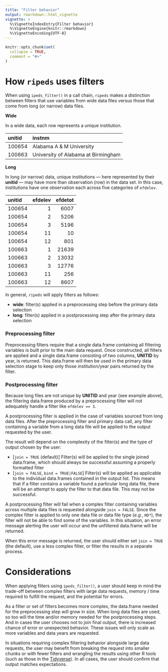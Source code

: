```yaml
---
title: "Filter behavior"
output: rmarkdown::html_vignette
vignette: >
  %\VignetteIndexEntry{Filter behavior}
  %\VignetteEngine{knitr::rmarkdown}
  %\VignetteEncoding{UTF-8}
---
```


```r
knitr::opts_chunk$set(
  collapse = TRUE,
  comment = "#>"
)
```
# How `ripeds` uses filters

When using `ipeds_filter()` in a call chain, `ripeds` makes a distinction
between filters that use variables from wide data files versus those that come
from long (or narrow) data files.

**Wide**

In a wide data, each row represents a unique institution. 

| unitid | instnm |
|:-------|:-------|
| 100654 | Alabama A & M University|
| 100663 | University of Alabama at Birmingham |

**Long**

In long (or narrow) data, unique institutions --- here represented by their
**unitid** --- may have more than observation (row) in the data set. In this
case, institutions have one observation each across five categories of
`efdelev`.

| unitid | efdelev | efdetot |
|:-------|--------:|--------:|
| 100654 |       1 |    6007 |
| 100654 |       2 |    5206 |
| 100654 |       3 |    5196 |
| 100654 |      11 |      10 |
| 100654 |      12 |     801 |
| 100663 |       1 |   21639 |
| 100663 |       2 |   13032 |
| 100663 |       3 |   12776 |
| 100663 |      11 |     256 |
| 100663 |      12 |    8607 |

In general, `ripeds` will apply filters as follows:

- **wide**: filter(s) applied in a preprocessing step before the primary data
  selection
- **long**: filter(s) applied in a postprocessing step after the primary data
  selection
  
### Preprocessing filter

Preprocessing filters require that a single data.frame containing all filtering
variables is built prior to the main data request. Once constructed, all filters
are applied and a single data.frame consisting of two columns, **UNITID** by year,
is returned. This data.frame will then be used in the primary data selection
stage to keep only those institution/year pairs returned by the filter.

### Postprocessing filter

Because long files are not unique by **UNITID** and year (see example above),
the filtering data.frame produced by a preprocessing filter will not adequately
handle a filter like `efdelev == 3`.

A postprocessing filter is applied in the case of variables sourced from long
data files. After the preprocessing filter and primary data call, any filter
containing a variable from a long data file will be applied to the output
requested by the user.

The result will depend on the complexity of the filter(s) and the type of output
chosen by the user: 

- [`join = TRUE` (default)] Filter(s) will be applied to the single joined
  data.frame, which should always be successful assuming a properly formatted
  filter
- [`join = FALSE`, `bind = TRUE|FALSE`] Filter(s) will be applied as applicable
  to the individual data.frames contained in the output list. This means that if
  a filter contains a variable found a particular long data file, there will be
  an attempt to apply the filter to that data file. This may not be successful.
  
A postprocessing filter will fail when a complex filter containing variables
across multiple data files is requested alongside `join = FALSE`. Since the
complex filter is applied to only one data file or data file type (_e.g._,
`HD*`), the filter will not be able to find some of the variables. In this
situation, an error message alerting the user will occur and the unfiltered
data.frame will be returned.

When this error message is returned, the user should either set `join = TRUE`
(the default), use a less complex filter, or filter the results in a separate
process.

# Considerations

When applying filters using `ipeds_filter()`, a user should keep in mind the
trade-off between complex filters with large data requests, memory / time
required to fulfill the request, and the potential for errors.

As a filter or set of filters becomes more complex, the data.frame needed for
the preprocessing step will grow in size. When long data files are used, so too
will the time and/or memory needed for the postprocessing steps. And in cases
the user chooses not to join final output, there is increased chance of error or
unexpected behavior. These issues will only scale as more variables and data
years are requested.

In situations requiring complex filtering behavior alongside large data
requests, the user may benefit from breaking the request into smaller chunks or
with fewer filters and wrangling the results using other R tools (such as those
in the [Tidyverse](https://www.tidyverse.org)). In all cases, the user should
confirm that output matches expectations.

